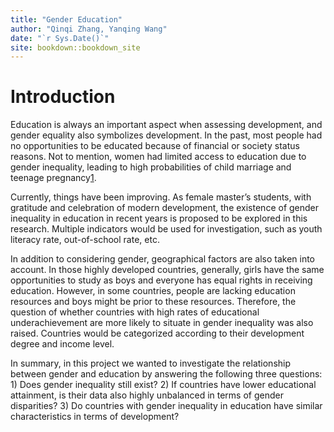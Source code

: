 ```yaml
--- 
title: "Gender Education"
author: "Qinqi Zhang, Yanqing Wang"
date: "`r Sys.Date()`"
site: bookdown::bookdown_site
---
```


# Introduction

Education is always an important aspect when assessing development, and gender equality also symbolizes development. In the past, most people had no opportunities to be educated because of financial or society status reasons. Not to mention, women had limited access to education due to gender inequality, leading to high probabilities of child marriage and teenage pregnancy[1](https://www.worldvision.ca/stories/education/why-is-education-important#Why-is-education-important). 

Currently, things have been improving. As female master's students, with gratitude and celebration of modern development, the existence of gender inequality in education in recent years is proposed to be explored in this research. Multiple indicators would be used for investigation, such as youth literacy rate, out-of-school rate, etc.

In addition to considering gender, geographical factors are also taken into account. In those highly developed countries, generally, girls have the same opportunities to study as boys and everyone has equal rights in receiving education. However, in some countries, people are lacking education resources and boys might be prior to these resources. Therefore, the question of whether countries with high rates of educational underachievement are more likely to situate in gender inequality was also raised. Countries would be categorized according to their development degree and income level.

In summary, in this project we wanted to investigate the relationship between gender and education by answering the following three questions: 1) Does gender inequality still exist? 2) If countries have lower educational attainment, is their data also highly unbalanced in terms of gender disparities? 3) Do countries with gender inequality in education have similar characteristics in terms of development?
